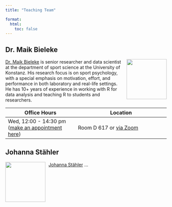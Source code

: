 ```yaml
---
title: "Teaching Team"

format: 
  html: 
    toc: false
---
```


## Dr. Maik Bieleke

![](../images/Bieleke.png){style="float:right;padding: 0 0 0 10px;" fig-alt="Headshot of Dr. Maik Bieleke" width="125"}

[Dr. Maik Bieleke](https://www.sportwissenschaft.uni-konstanz.de/schueler/staff/team/dr-maik-bieleke/){.external target="_blank"} is senior researcher and data scientist at the department of sport science at the University of Konstanz. His research focus is on sport psychology, with a special emphasis on motivation, effort, and performance in both laboratory and real-life settings. He has 10+ years of experience in working with R for data analysis and teaching R to students and researchers.

| Office Hours                                                                                      | Location                                                                                     |
|-------------------------------|-----------------------------------------|
| Wed, 12:00 - 14:30 pm ([make an appointment here](https://calendar.app.google/fspVSbVrWXdBtcJZ6)) | Room D 617 or [via Zoom](https://uni-konstanz-de.zoom.us/j/92566030299 "Start Zoom Meeting") |

## Johanna Stähler

![](../images/Stähler.png){style="float:left;padding: 0 10px 0 0;" fig-alt="Headshot of Johanna Stähler" width="125"}

[Johanna Stähler](https://www.sportwissenschaft.uni-konstanz.de/schueler/staff/team/johanna-staehler/){.external target="_blank"} ...
